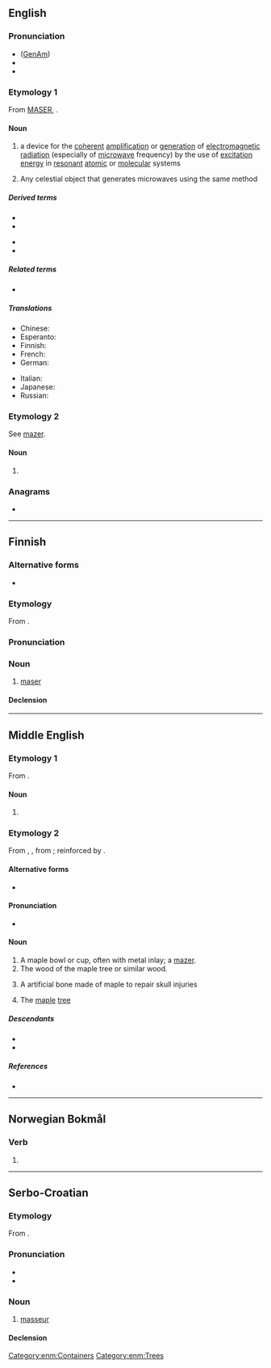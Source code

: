 {{also|MASER|Maser|masér|måser|Mäser}}
==English==
{{wikipedia}}

===Pronunciation===
* ([[GenAm]]) {{IPA|en|/ˈmeɪzɚ/}}
* {{rhymes|en|eɪzə(ɹ)|s=2}}
* {{audio|en|LL-Q1860 (eng)-Mélange a trois-maser.wav |Audio (UK)}}

===Etymology 1===
From [[MASER]], {{acronym of|en|w:microwave amplification by stimulated emission of radiation|nocap=1}}.

====Noun====
{{en-noun}}

# {{lb|en|physics}} a device for the [[coherent]] [[amplification]] or [[generation]] of [[electromagnetic radiation]] (especially of [[microwave]] frequency) by the use of [[excitation energy]] in [[resonant]] [[atomic]] or [[molecular]] systems
# {{lb|en|astronomy}} Any celestial object that generates microwaves using the same method

=====Derived terms=====
{{der-top}}
* {{l|en|astronomical maser}}
* {{l|en|gas maser}}
{{der-mid}}
* {{l|en|optical maser}}
* {{l|en|solid-state maser}}
{{der-bottom}}

=====Related terms=====
* {{l|en|laser}}

=====Translations=====
{{trans-top|beam of microwaves}}
* Chinese: {{t|zh|激微波|tr=jī wéibō}}
* Esperanto: {{t|eo|masero}}
* Finnish: {{t+|fi|maser}}
* French: {{t+|fr|maser|m}}
* German: {{t+|de|Maser|m}}
{{trans-mid}}
* Italian: {{t|it|maser|m}}
* Japanese: {{t|ja|メーザー|tr=mēzā}}
* Russian: {{t+|ru|ма́зер|m}}
{{trans-bottom}}

===Etymology 2===
See [[mazer]].

====Noun====
{{en-noun|~}}

# {{obsolete spelling of|en|mazer}}

===Anagrams===
* {{anagrams|en|a=aemrs|Mares|Marse|mares|marse|mears|rames|reams|smear}}

----

==Finnish==

===Alternative forms===
* {{alter|fi|maseri}}

===Etymology===
From {{bor|fi|en|maser}}.

===Pronunciation===
{{fi-pronunciation|ma(:)ser}}

===Noun===
{{fi-noun}}

# [[#English|maser]]

====Declension====
{{fi-decl-paperi|maser|a|i=0}}

----

==Middle English==

===Etymology 1===
From {{bor|enm|xno|macer}}.

====Noun====
{{head|enm|noun}}

# {{alt form|enm|macer}}

===Etymology 2===
From {{inh|enm|ang|*maser}}, {{m|ang|*mæser}}, from {{der|enm|gem-pro|*masuraz}}; reinforced by {{der|enm|xno|mazer}}.

====Alternative forms====
* {{alter|enm|mazer|masere|masour|maserre|mazere|macer|macher|masowyr|mausure|mazre|mazar}}

====Pronunciation====
* {{IPA|enm|/ˈmaːzər/|/ˈmaːzɛːr/}}

====Noun====
{{enm-noun}}

# A maple bowl or cup, often with metal inlay; a [[mazer]].
# The wood of the maple tree or similar wood.
# {{lb|enm|rare|surgery}} A artificial bone made of maple to repair skull injuries
# {{lb|enm|rare}} The [[maple]] [[tree]] {{gloss|''[[Acer campestre]]''}}

=====Descendants=====
* {{desc|en|mazer}}
* {{desc|sco|maser}}

=====References=====
* {{R:MED Online|entry=māsē̆r |pos=n |id=MED27001 |accessdate=2018-04-27}}

[[Category:enm:Containers]]
[[Category:enm:Trees]]

----

==Norwegian Bokmål==

===Verb===
{{head|nb|verb form}}

# {{inflection of|nb|mase||pres}}

----

==Serbo-Croatian==

===Etymology===
From {{bor|sh|fr|masseur}}.

===Pronunciation===
* {{IPA|sh|/mǎseːr/}}
* {{hyphenation|sh|ma|ser}}

===Noun===
{{sh-noun|g=m|head=màsēr}}

# [[masseur]]

====Declension====
{{sh-decl-noun
|màsēr|maseri
|maséra|masera
|maseru|maserima
|masera|masere
|maseru|maseri
|maseru|maserima
|maserom|maserima
}}